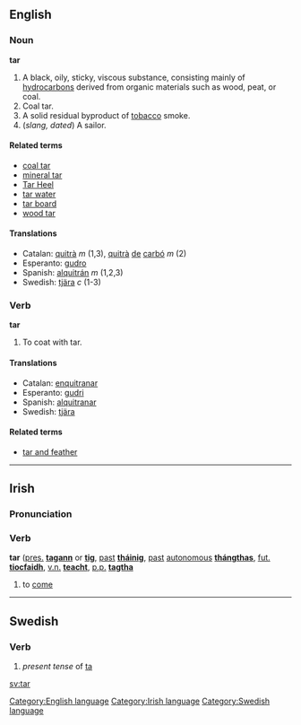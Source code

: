 ==English==
===Noun===
'''tar'''

# A black, oily, sticky, viscous substance, consisting mainly of [[hydrocarbons]] derived from organic materials such as wood, peat, or coal.
# Coal tar.
# A solid residual byproduct of [[tobacco]] smoke.
# (''slang, dated'') A sailor.

====Related terms====
*[[coal tar]]
*[[mineral tar]]
*[[Tar Heel]]
*[[tar water]]
*[[tar board]]
*[[wood tar]]

====Translations====
*Catalan: [[quitrà]] ''m'' (1,3), [[quitrà]] [[de]] [[carbó]] ''m'' (2)
*Esperanto: [[gudro]]
*Spanish: [[alquitrán]] ''m'' (1,2,3)
*Swedish: [[tjära]] ''c'' (1-3)

===Verb===
'''tar'''

# To coat with tar.

====Translations====
*Catalan: [[enquitranar]] 
*Esperanto: [[gudri]] 
*Spanish: [[alquitranar]] 
*Swedish: [[tjära]]

====Related terms====
*[[tar and feather]]

[[Category:English language]]

----

==Irish==
===Pronunciation===
{{IPA|[tar]}}

===Verb===
'''tar''' ([[present|pres.]] '''[[tagann]]''' or '''[[tig]]''', [[past]] '''[[tháinig]]''', [[past]] [[autonomous]] '''[[thángthas]]''', [[future|fut.]] '''[[tiocfaidh]]''', [[verbal noun|v.n.]] '''[[teacht]]''', [[past participle|p.p.]] '''[[tagtha]]'''

#to [[come]]

[[Category:Irish language]]

----

==Swedish==
===Verb===

#''present tense'' of [[ta]]

[[sv:tar]]

[[Category:Swedish language]]
